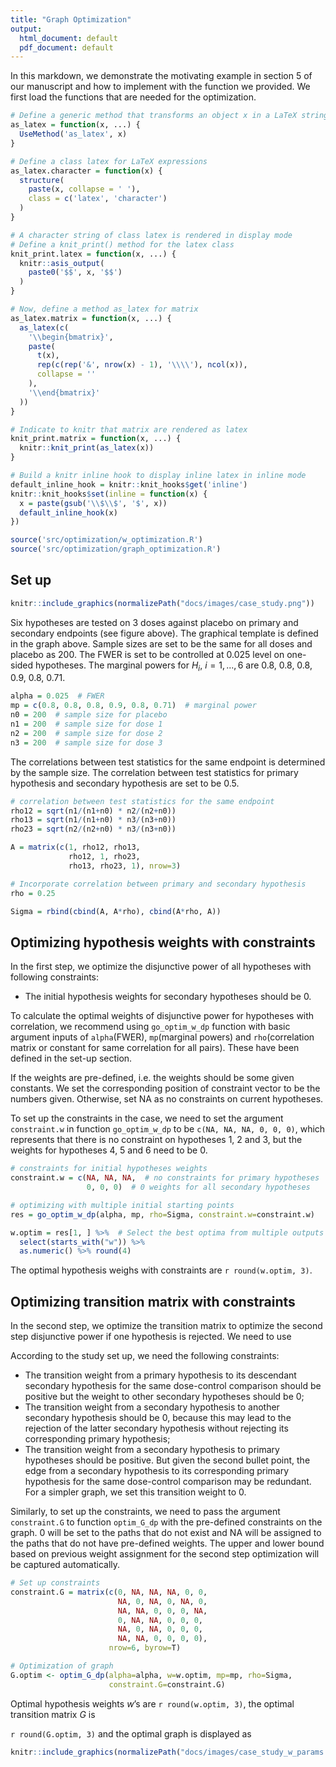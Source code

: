 ```yaml
---
title: "Graph Optimization"
output:
  html_document: default
  pdf_document: default
---
```


In this markdown, we demonstrate the motivating example in section 5 of our manuscript and how to implement with the function we provided. We first load the functions that are needed for the optimization.


```r
# Define a generic method that transforms an object x in a LaTeX string
as_latex = function(x, ...) {
  UseMethod('as_latex', x)
}

# Define a class latex for LaTeX expressions
as_latex.character = function(x) {
  structure(
    paste(x, collapse = ' '), 
    class = c('latex', 'character')
  )
}

# A character string of class latex is rendered in display mode
# Define a knit_print() method for the latex class
knit_print.latex = function(x, ...) {
  knitr::asis_output(
    paste0('$$', x, '$$')
  )
} 

# Now, define a method as_latex for matrix
as_latex.matrix = function(x, ...) {
  as_latex(c(
    '\\begin{bmatrix}',
    paste(
      t(x),
      rep(c(rep('&', nrow(x) - 1), '\\\\'), ncol(x)),
      collapse = ''
    ),
    '\\end{bmatrix}'
  ))
}

# Indicate to knitr that matrix are rendered as latex
knit_print.matrix = function(x, ...) {
  knitr::knit_print(as_latex(x))
}

# Build a knitr inline hook to display inline latex in inline mode
default_inline_hook = knitr::knit_hooks$get('inline')
knitr::knit_hooks$set(inline = function(x) {
  x = paste(gsub('\\$\\$', '$', x))
  default_inline_hook(x)
})
```

```r
source('src/optimization/w_optimization.R')
source('src/optimization/graph_optimization.R')
```


## Set up

```r
knitr::include_graphics(normalizePath("docs/images/case_study.png"))
```


Six hypotheses are tested on 3 doses against placebo on primary and secondary endpoints (see figure above). The graphical template is defined in the graph above. Sample sizes are set to be the same for all doses and placebo as 200. The FWER is set to be controlled at 0.025 level on one-sided hypotheses. The marginal powers for $H_i$, $i=1, ..., 6$ are 0.8, 0.8, 0.8, 0.9, 0.8, 0.71. 

```r
alpha = 0.025  # FWER
mp = c(0.8, 0.8, 0.8, 0.9, 0.8, 0.71)  # marginal power
n0 = 200  # sample size for placebo
n1 = 200  # sample size for dose 1
n2 = 200  # sample size for dose 2
n3 = 200  # sample size for dose 3
```

The correlations between test statistics for the same endpoint is determined by the sample size. The correlation between test statistics for primary hypothesis and secondary hypothesis are set to be 0.5.

```r
# correlation between test statistics for the same endpoint
rho12 = sqrt(n1/(n1+n0) * n2/(n2+n0))
rho13 = sqrt(n1/(n1+n0) * n3/(n3+n0))
rho23 = sqrt(n2/(n2+n0) * n3/(n3+n0))

A = matrix(c(1, rho12, rho13,
             rho12, 1, rho23,
             rho13, rho23, 1), nrow=3)

# Incorporate correlation between primary and secondary hypothesis
rho = 0.25

Sigma = rbind(cbind(A, A*rho), cbind(A*rho, A))
```


## Optimizing hypothesis weights with constraints

In the first step, we optimize the disjunctive power of all hypotheses with following constraints:

* The initial hypothesis weights for secondary hypotheses should be 0.

To calculate the optimal weights of disjunctive power for hypotheses with correlation, we recommend using `go_optim_w_dp` function with basic argument inputs of `alpha`(FWER), `mp`(marginal powers) and `rho`(correlation matrix or constant for same correlation for all pairs). These have been defined in the set-up section.

If the weights are pre-defined, i.e. the weights should be some given constants. We set the corresponding position of constraint vector to be the numbers given. Otherwise, set NA as no constraints on current hypotheses.

To set up the constraints in the case, we need to set the argument `constraint.w` in function `go_optim_w_dp` to be `c(NA, NA, NA, 0, 0, 0)`, which represents that there is no constraint on hypotheses 1, 2 and 3, but the weights for hypotheses 4, 5 and 6 need to be 0.


```r
# constraints for initial hypotheses weights
constraint.w = c(NA, NA, NA,  # no constraints for primary hypotheses
                 0, 0, 0)  # 0 weights for all secondary hypotheses

# optimizing with multiple initial starting points
res = go_optim_w_dp(alpha, mp, rho=Sigma, constraint.w=constraint.w)

w.optim = res[1, ] %>%  # Select the best optima from multiple outputs
  select(starts_with("w")) %>% 
  as.numeric() %>% round(4)

```

The optimal hypothesis weighs with constraints are `r round(w.optim, 3)`.

## Optimizing transition matrix with constraints

In the second step, we optimize the transition matrix to optimize the second step disjunctive power if one hypothesis is rejected. We need to use 

According to the study set up, we need the following constraints:

* The transition weight from a primary hypothesis to its descendant secondary hypothesis for the same dose-control comparison should be positive but the weight to other secondary hypotheses should be 0;
* The transition weight from a secondary hypothesis to another secondary hypothesis should be 0, because this may lead to the rejection of the latter secondary hypothesis without rejecting its corresponding primary hypothesis;
* The transition weight from a secondary hypothesis to primary hypotheses should be positive. But given the second bullet point, the edge from a secondary hypothesis to its corresponding primary hypothesis for the same dose-control comparison may be redundant. For a simpler graph, we set this transition weight to 0.

Similarly, to set up the constraints, we need to pass the argument `constraint.G` to function `optim_G_dp` with the pre-defined constraints on the graph. 0 will be set to the paths that do not exist and NA will be assigned to the paths that do not have pre-defined weights. The upper and lower bound based on previous weight assignment for the second step optimization will be captured automatically.

```r
# Set up constraints
constraint.G = matrix(c(0, NA, NA, NA, 0, 0,
                        NA, 0, NA, 0, NA, 0,
                        NA, NA, 0, 0, 0, NA,
                        0, NA, NA, 0, 0, 0,
                        NA, 0, NA, 0, 0, 0,
                        NA, NA, 0, 0, 0, 0),
                      nrow=6, byrow=T)

# Optimization of graph
G.optim <- optim_G_dp(alpha=alpha, w=w.optim, mp=mp, rho=Sigma, 
                      constraint.G=constraint.G)
```


Optimal hypothesis weights $w$'s are `r round(w.optim, 3)`, the optimal transition matrix $G$ is 

`r round(G.optim, 3)` and the optimal graph is displayed as

```r
knitr::include_graphics(normalizePath("docs/images/case_study_w_params.PNG"))
```
